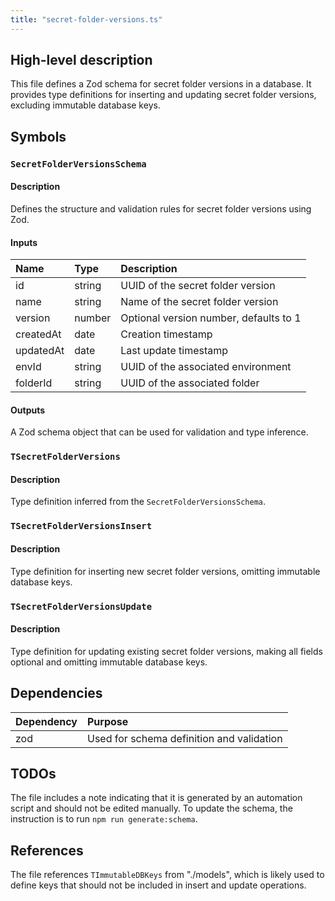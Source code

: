 ```yaml
---
title: "secret-folder-versions.ts"
---
```


## High-level description
This file defines a Zod schema for secret folder versions in a database. It provides type definitions for inserting and updating secret folder versions, excluding immutable database keys.

## Symbols

### `SecretFolderVersionsSchema`
#### Description
Defines the structure and validation rules for secret folder versions using Zod.

#### Inputs
| Name | Type | Description |
|:-----|:-----|:------------|
| id | string | UUID of the secret folder version |
| name | string | Name of the secret folder version |
| version | number | Optional version number, defaults to 1 |
| createdAt | date | Creation timestamp |
| updatedAt | date | Last update timestamp |
| envId | string | UUID of the associated environment |
| folderId | string | UUID of the associated folder |

#### Outputs
A Zod schema object that can be used for validation and type inference.

### `TSecretFolderVersions`
#### Description
Type definition inferred from the `SecretFolderVersionsSchema`.

### `TSecretFolderVersionsInsert`
#### Description
Type definition for inserting new secret folder versions, omitting immutable database keys.

### `TSecretFolderVersionsUpdate`
#### Description
Type definition for updating existing secret folder versions, making all fields optional and omitting immutable database keys.

## Dependencies
| Dependency | Purpose |
|:-----------|:--------|
| zod | Used for schema definition and validation |

## TODOs
The file includes a note indicating that it is generated by an automation script and should not be edited manually. To update the schema, the instruction is to run `npm run generate:schema`.

## References
The file references `TImmutableDBKeys` from "./models", which is likely used to define keys that should not be included in insert and update operations.